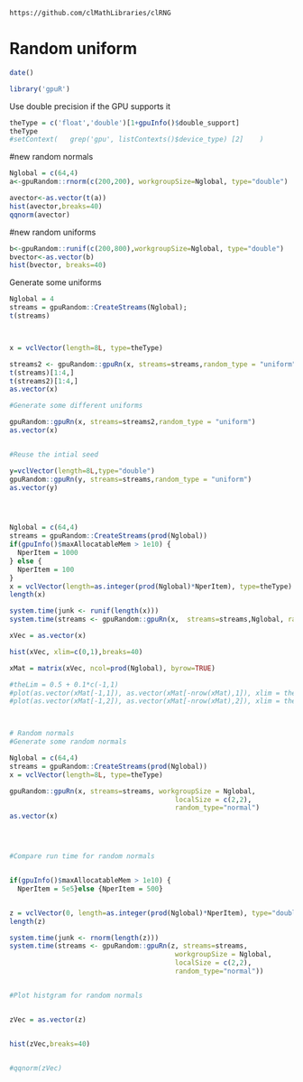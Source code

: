 <!--
%\VignetteEngine{knitr::knitr}
%\VignetteIndexEntry{Random uniform}
-->


`https://github.com/clMathLibraries/clRNG`

# Random uniform

```r
date()
```


```r
library('gpuR')
```

Use double precision if the GPU supports it
```r
theType = c('float','double')[1+gpuInfo()$double_support]
theType
#setContext(   grep('gpu', listContexts()$device_type) [2]    )
```


#new random normals
```r
Nglobal = c(64,4)
a<-gpuRandom::rnorm(c(200,200), workgroupSize=Nglobal, type="double")

avector<-as.vector(t(a))
hist(avector,breaks=40)
qqnorm(avector)

```

#new random uniforms
```r
b<-gpuRandom::runif(c(200,800),workgroupSize=Nglobal, type="double")
bvector<-as.vector(b)
hist(bvector, breaks=40)
```


















Generate some uniforms
```r
Nglobal = 4
streams = gpuRandom::CreateStreams(Nglobal);
t(streams)



x = vclVector(length=8L, type=theType)

streams2 <- gpuRandom::gpuRn(x, streams=streams,random_type = "uniform")
t(streams)[1:4,]
t(streams2)[1:4,]
as.vector(x)

#Generate some different uniforms

gpuRandom::gpuRn(x, streams=streams2,random_type = "uniform")
as.vector(x)


#Reuse the intial seed

y=vclVector(length=8L,type="double")
gpuRandom::gpuRn(y, streams=streams,random_type = "uniform")
as.vector(y)




Nglobal = c(64,4)
streams = gpuRandom::CreateStreams(prod(Nglobal))
if(gpuInfo()$maxAllocatableMem > 1e10) {
  NperItem = 1000
} else {
  NperItem = 100
}
x = vclVector(length=as.integer(prod(Nglobal)*NperItem), type=theType)
length(x)

system.time(junk <- runif(length(x)))
system.time(streams <- gpuRandom::gpuRn(x,  streams=streams,Nglobal, random_type = "uniform"))

xVec = as.vector(x)

hist(xVec, xlim=c(0,1),breaks=40)

xMat = matrix(xVec, ncol=prod(Nglobal), byrow=TRUE)

#theLim = 0.5 + 0.1*c(-1,1)
#plot(as.vector(xMat[-1,1]), as.vector(xMat[-nrow(xMat),1]), xlim = theLim, ylim=theLim, pch='.')
#plot(as.vector(xMat[-1,2]), as.vector(xMat[-nrow(xMat),2]), xlim = theLim, ylim=theLim, pch='.')



# Random normals
#Generate some random normals

Nglobal = c(64,4)
streams = gpuRandom::CreateStreams(prod(Nglobal))
x = vclVector(length=8L, type=theType)

gpuRandom::gpuRn(x, streams=streams, workgroupSize = Nglobal,
                                         localSize = c(2,2),
                                         random_type="normal")
as.vector(x)




#Compare run time for random normals


if(gpuInfo()$maxAllocatableMem > 1e10) {
  NperItem = 5e5}else {NperItem = 500}


z = vclVector(0, length=as.integer(prod(Nglobal)*NperItem), type="double")
length(z)

system.time(junk <- rnorm(length(z)))
system.time(streams <- gpuRandom::gpuRn(z, streams=streams, 
                                         workgroupSize = Nglobal,
                                         localSize = c(2,2),
                                         random_type="normal"))


#Plot histgram for random normals


zVec = as.vector(z)


hist(zVec,breaks=40)


#qqnorm(zVec)
```




